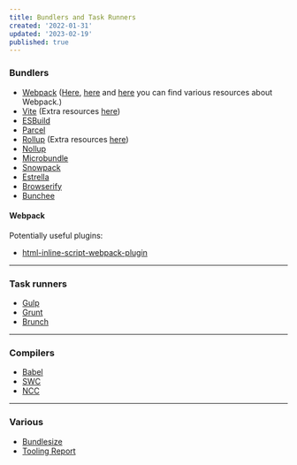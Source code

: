 ```yaml
---
title: Bundlers and Task Runners
created: '2022-01-31'
updated: '2023-02-19'
published: true
---
```


### Bundlers

-   [Webpack](https://webpack.js.org/) ([Here](https://webpack.js.org/awesome-webpack/), [here](https://github.com/iamakulov/awesome-webpack-perf) and [here](https://github.com/webpack-contrib) you can find various resources about Webpack.)
-   [Vite](https://vitejs.dev/) (Extra resources [here](https://github.com/vitejs/awesome-vite))
-   [ESBuild](https://esbuild.github.io/)
-   [Parcel](https://parceljs.org/)
-   [Rollup](https://rollupjs.org/guide/en/) (Extra resources [here](https://github.com/rollup/awesome))
-   [Nollup](https://github.com/PepsRyuu/nollup)
-   [Microbundle](https://github.com/developit/microbundle)
-   [Snowpack](https://www.snowpack.dev/)
-   [Estrella](https://github.com/rsms/estrella)
-   [Browserify](https://browserify.org/)
-   [Bunchee](https://github.com/huozhi/bunchee)

#### Webpack

Potentially useful plugins:

-   [html-inline-script-webpack-plugin](https://github.com/icelam/html-inline-script-webpack-plugin)

---

### Task runners

-   [Gulp](https://gulpjs.com/)
-   [Grunt](https://gruntjs.com/)
-   [Brunch](https://brunch.io/)

---

### Compilers

-   [Babel](https://babeljs.io/)
-   [SWC](https://github.com/swc-project/swc)
-   [NCC](https://github.com/vercel/ncc)

---

### Various

-   [Bundlesize](https://github.com/siddharthkp/bundlesize)
-   [Tooling Report](https://bundlers.tooling.report/)
